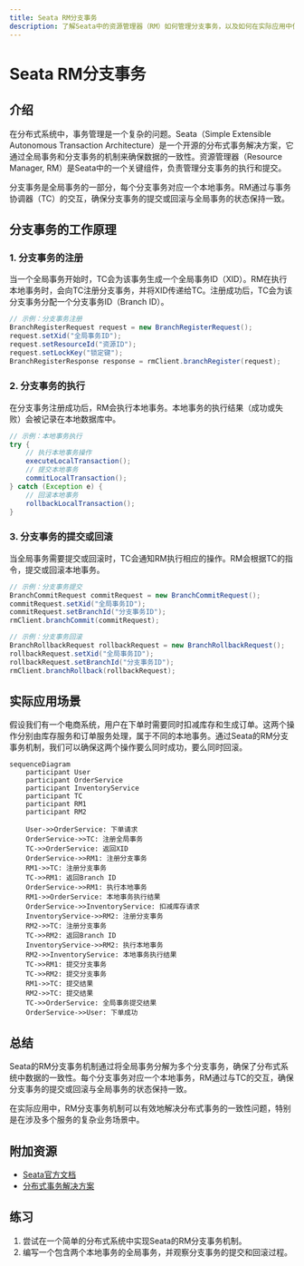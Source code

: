 ```yaml
---
title: Seata RM分支事务
description: 了解Seata中的资源管理器（RM）如何管理分支事务，以及如何在实际应用中使用分支事务来确保分布式事务的一致性。
---
```


# Seata RM分支事务

## 介绍

在分布式系统中，事务管理是一个复杂的问题。Seata（Simple Extensible Autonomous Transaction Architecture）是一个开源的分布式事务解决方案，它通过全局事务和分支事务的机制来确保数据的一致性。资源管理器（Resource Manager, RM）是Seata中的一个关键组件，负责管理分支事务的执行和提交。

分支事务是全局事务的一部分，每个分支事务对应一个本地事务。RM通过与事务协调器（TC）的交互，确保分支事务的提交或回滚与全局事务的状态保持一致。

## 分支事务的工作原理

### 1. 分支事务的注册

当一个全局事务开始时，TC会为该事务生成一个全局事务ID（XID）。RM在执行本地事务时，会向TC注册分支事务，并将XID传递给TC。注册成功后，TC会为该分支事务分配一个分支事务ID（Branch ID）。

```java
// 示例：分支事务注册
BranchRegisterRequest request = new BranchRegisterRequest();
request.setXid("全局事务ID");
request.setResourceId("资源ID");
request.setLockKey("锁定键");
BranchRegisterResponse response = rmClient.branchRegister(request);
```

### 2. 分支事务的执行

在分支事务注册成功后，RM会执行本地事务。本地事务的执行结果（成功或失败）会被记录在本地数据库中。

```java
// 示例：本地事务执行
try {
    // 执行本地事务操作
    executeLocalTransaction();
    // 提交本地事务
    commitLocalTransaction();
} catch (Exception e) {
    // 回滚本地事务
    rollbackLocalTransaction();
}
```

### 3. 分支事务的提交或回滚

当全局事务需要提交或回滚时，TC会通知RM执行相应的操作。RM会根据TC的指令，提交或回滚本地事务。

```java
// 示例：分支事务提交
BranchCommitRequest commitRequest = new BranchCommitRequest();
commitRequest.setXid("全局事务ID");
commitRequest.setBranchId("分支事务ID");
rmClient.branchCommit(commitRequest);

// 示例：分支事务回滚
BranchRollbackRequest rollbackRequest = new BranchRollbackRequest();
rollbackRequest.setXid("全局事务ID");
rollbackRequest.setBranchId("分支事务ID");
rmClient.branchRollback(rollbackRequest);
```

## 实际应用场景

假设我们有一个电商系统，用户在下单时需要同时扣减库存和生成订单。这两个操作分别由库存服务和订单服务处理，属于不同的本地事务。通过Seata的RM分支事务机制，我们可以确保这两个操作要么同时成功，要么同时回滚。

```mermaid
sequenceDiagram
    participant User
    participant OrderService
    participant InventoryService
    participant TC
    participant RM1
    participant RM2

    User->>OrderService: 下单请求
    OrderService->>TC: 注册全局事务
    TC->>OrderService: 返回XID
    OrderService->>RM1: 注册分支事务
    RM1->>TC: 注册分支事务
    TC->>RM1: 返回Branch ID
    OrderService->>RM1: 执行本地事务
    RM1->>OrderService: 本地事务执行结果
    OrderService->>InventoryService: 扣减库存请求
    InventoryService->>RM2: 注册分支事务
    RM2->>TC: 注册分支事务
    TC->>RM2: 返回Branch ID
    InventoryService->>RM2: 执行本地事务
    RM2->>InventoryService: 本地事务执行结果
    TC->>RM1: 提交分支事务
    TC->>RM2: 提交分支事务
    RM1->>TC: 提交结果
    RM2->>TC: 提交结果
    TC->>OrderService: 全局事务提交结果
    OrderService->>User: 下单成功
```

## 总结

Seata的RM分支事务机制通过将全局事务分解为多个分支事务，确保了分布式系统中数据的一致性。每个分支事务对应一个本地事务，RM通过与TC的交互，确保分支事务的提交或回滚与全局事务的状态保持一致。

在实际应用中，RM分支事务机制可以有效地解决分布式事务的一致性问题，特别是在涉及多个服务的复杂业务场景中。

## 附加资源

- [Seata官方文档](https://seata.io/zh-cn/docs/overview/what-is-seata.html)
- [分布式事务解决方案](https://dubbo.apache.org/zh/docs/v2.7/user/examples/distributed-transaction/)

## 练习

1. 尝试在一个简单的分布式系统中实现Seata的RM分支事务机制。
2. 编写一个包含两个本地事务的全局事务，并观察分支事务的提交和回滚过程。
